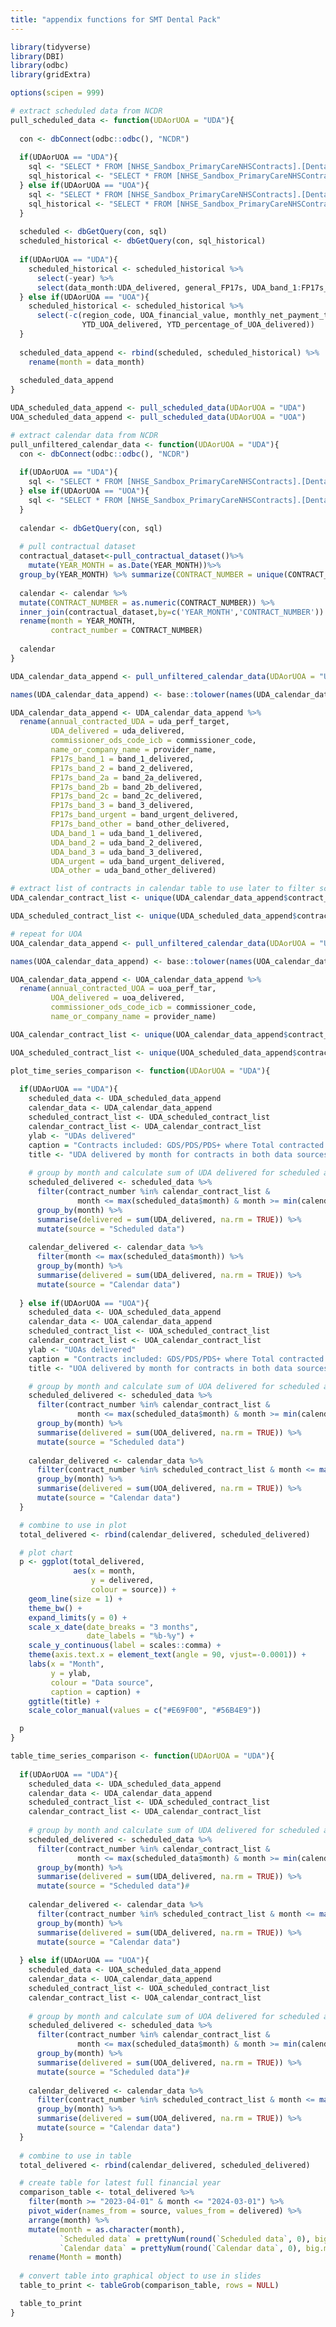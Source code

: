 ```yaml
---
title: "appendix functions for SMT Dental Pack"
---
```


```r
library(tidyverse)
library(DBI)
library(odbc)
library(gridExtra)

options(scipen = 999)
```

```r
# extract scheduled data from NCDR
pull_scheduled_data <- function(UDAorUOA = "UDA"){
  
  con <- dbConnect(odbc::odbc(), "NCDR")
  
  if(UDAorUOA == "UDA"){
    sql <- "SELECT * FROM [NHSE_Sandbox_PrimaryCareNHSContracts].[Dental].[UDA_scheduled] WHERE annual_contracted_UDA > 100"
    sql_historical <- "SELECT * FROM [NHSE_Sandbox_PrimaryCareNHSContracts].[Dental].[UDA_scheduled_historical] WHERE annual_contracted_UDA > 100"
  } else if(UDAorUOA == "UOA"){
    sql <- "SELECT * FROM [NHSE_Sandbox_PrimaryCareNHSContracts].[Dental].[UOA_scheduled] WHERE annual_contracted_UOA > 0"
    sql_historical <- "SELECT * FROM [NHSE_Sandbox_PrimaryCareNHSContracts].[Dental].[UOA_scheduled_historical] WHERE annual_contracted_UOA > 0"
  }
  
  scheduled <- dbGetQuery(con, sql)
  scheduled_historical <- dbGetQuery(con, sql_historical)
  
  if(UDAorUOA == "UDA"){
    scheduled_historical <- scheduled_historical %>% 
      select(-year) %>% 
      select(data_month:UDA_delivered, general_FP17s, UDA_band_1:FP17s_band_other)
  } else if(UDAorUOA == "UOA"){
    scheduled_historical <- scheduled_historical %>% 
      select(-c(region_code, UOA_financial_value, monthly_net_payment_to_dental_contract, 
                YTD_UOA_delivered, YTD_percentage_of_UOA_delivered))
  }
  
  scheduled_data_append <- rbind(scheduled, scheduled_historical) %>% 
    rename(month = data_month)
  
  scheduled_data_append
}

UDA_scheduled_data_append <- pull_scheduled_data(UDAorUOA = "UDA")
UOA_scheduled_data_append <- pull_scheduled_data(UDAorUOA = "UOA")
```

```r
# extract calendar data from NCDR
pull_unfiltered_calendar_data <- function(UDAorUOA = "UDA"){
  con <- dbConnect(odbc::odbc(), "NCDR")
  
  if(UDAorUOA == "UDA"){
    sql <- "SELECT * FROM [NHSE_Sandbox_PrimaryCareNHSContracts].[Dental].[Calendar_UDA_Activity] WHERE UDA_PERF_TARGET > 100"
  } else if(UDAorUOA == "UOA"){
    sql <- "SELECT * FROM [NHSE_Sandbox_PrimaryCareNHSContracts].[Dental].[Calendar_UOA_Activity] WHERE UOA_PERF_TAR > 0"
  }
  
  calendar <- dbGetQuery(con, sql)
  
  # pull contractual dataset
  contractual_dataset<-pull_contractual_dataset()%>%
    mutate(YEAR_MONTH = as.Date(YEAR_MONTH))%>% 
  group_by(YEAR_MONTH) %>% summarize(CONTRACT_NUMBER = unique(CONTRACT_NUMBER))
  
  calendar <- calendar %>% 
  mutate(CONTRACT_NUMBER = as.numeric(CONTRACT_NUMBER)) %>% 
  inner_join(contractual_dataset,by=c('YEAR_MONTH','CONTRACT_NUMBER')) %>% 
  rename(month = YEAR_MONTH, 
         contract_number = CONTRACT_NUMBER)
  
  calendar
}

UDA_calendar_data_append <- pull_unfiltered_calendar_data(UDAorUOA = "UDA")

names(UDA_calendar_data_append) <- base::tolower(names(UDA_calendar_data_append))

UDA_calendar_data_append <- UDA_calendar_data_append %>% 
  rename(annual_contracted_UDA = uda_perf_target, 
         UDA_delivered = uda_delivered,
         commissioner_ods_code_icb = commissioner_code, 
         name_or_company_name = provider_name,
         FP17s_band_1 = band_1_delivered, 
         FP17s_band_2 = band_2_delivered, 
         FP17s_band_2a = band_2a_delivered,
         FP17s_band_2b = band_2b_delivered, 
         FP17s_band_2c = band_2c_delivered, 
         FP17s_band_3 = band_3_delivered,
         FP17s_band_urgent = band_urgent_delivered, 
         FP17s_band_other = band_other_delivered,
         UDA_band_1 = uda_band_1_delivered, 
         UDA_band_2 = uda_band_2_delivered, 
         UDA_band_3 = uda_band_3_delivered,
         UDA_urgent = uda_band_urgent_delivered, 
         UDA_other = uda_band_other_delivered)

# extract list of contracts in calendar table to use later to filter scheduled data
UDA_calendar_contract_list <- unique(UDA_calendar_data_append$contract_number)

UDA_scheduled_contract_list <- unique(UDA_scheduled_data_append$contract_number)

# repeat for UOA
UOA_calendar_data_append <- pull_unfiltered_calendar_data(UDAorUOA = "UOA")

names(UOA_calendar_data_append) <- base::tolower(names(UOA_calendar_data_append))

UOA_calendar_data_append <- UOA_calendar_data_append %>% 
  rename(annual_contracted_UOA = uoa_perf_tar, 
         UOA_delivered = uoa_delivered,
         commissioner_ods_code_icb = commissioner_code, 
         name_or_company_name = provider_name)

UOA_calendar_contract_list <- unique(UOA_calendar_data_append$contract_number)

UOA_scheduled_contract_list <- unique(UOA_scheduled_data_append$contract_number)
```

```r
plot_time_series_comparison <- function(UDAorUOA = "UDA"){
  
  if(UDAorUOA == "UDA"){
    scheduled_data <- UDA_scheduled_data_append
    calendar_data <- UDA_calendar_data_append
    scheduled_contract_list <- UDA_scheduled_contract_list
    calendar_contract_list <- UDA_calendar_contract_list
    ylab <- "UDAs delivered"
    caption = "Contracts included: GDS/PDS/PDS+ where Total contracted UDA>100"
    title <- "UDA delivered by month for contracts in both data sources"
    
    # group by month and calculate sum of UDA delivered for scheduled and calendar data
    scheduled_delivered <- scheduled_data %>% 
      filter(contract_number %in% calendar_contract_list & 
               month <= max(scheduled_data$month) & month >= min(calendar_data$month)) %>% 
      group_by(month) %>% 
      summarise(delivered = sum(UDA_delivered, na.rm = TRUE)) %>% 
      mutate(source = "Scheduled data")
    
    calendar_delivered <- calendar_data %>% 
      filter(month <= max(scheduled_data$month)) %>% 
      group_by(month) %>% 
      summarise(delivered = sum(UDA_delivered, na.rm = TRUE)) %>% 
      mutate(source = "Calendar data")
    
  } else if(UDAorUOA == "UOA"){
    scheduled_data <- UOA_scheduled_data_append
    calendar_data <- UOA_calendar_data_append
    scheduled_contract_list <- UOA_scheduled_contract_list
    calendar_contract_list <- UOA_calendar_contract_list 
    ylab <- "UOAs delivered"
    caption = "Contracts included: GDS/PDS/PDS+ where Total contracted UOA>0"
    title <- "UOA delivered by month for contracts in both data sources"

    # group by month and calculate sum of UOA delivered for scheduled and calendar data
    scheduled_delivered <- scheduled_data %>% 
      filter(contract_number %in% calendar_contract_list & 
               month <= max(scheduled_data$month) & month >= min(calendar_data$month)) %>% 
      group_by(month) %>% 
      summarise(delivered = sum(UOA_delivered, na.rm = TRUE)) %>% 
      mutate(source = "Scheduled data")
    
    calendar_delivered <- calendar_data %>% 
      filter(contract_number %in% scheduled_contract_list & month <= max(scheduled_data$month)) %>% 
      group_by(month) %>% 
      summarise(delivered = sum(UOA_delivered, na.rm = TRUE)) %>% 
      mutate(source = "Calendar data")
  }

  # combine to use in plot
  total_delivered <- rbind(calendar_delivered, scheduled_delivered)

  # plot chart
  p <- ggplot(total_delivered, 
              aes(x = month, 
                  y = delivered, 
                  colour = source)) + 
    geom_line(size = 1) + 
    theme_bw() + 
    expand_limits(y = 0) + 
    scale_x_date(date_breaks = "3 months",
                 date_labels = "%b-%y") +
    scale_y_continuous(label = scales::comma) + 
    theme(axis.text.x = element_text(angle = 90, vjust=-0.0001)) +
    labs(x = "Month", 
         y = ylab, 
         colour = "Data source", 
         caption = caption) + 
    ggtitle(title) + 
    scale_color_manual(values = c("#E69F00", "#56B4E9"))

  p
}
```

```r
table_time_series_comparison <- function(UDAorUOA = "UDA"){
  
  if(UDAorUOA == "UDA"){
    scheduled_data <- UDA_scheduled_data_append
    calendar_data <- UDA_calendar_data_append
    scheduled_contract_list <- UDA_scheduled_contract_list
    calendar_contract_list <- UDA_calendar_contract_list
    
    # group by month and calculate sum of UDA delivered for scheduled and calendar data
    scheduled_delivered <- scheduled_data %>% 
      filter(contract_number %in% calendar_contract_list & 
               month <= max(scheduled_data$month) & month >= min(calendar_data$month)) %>% 
      group_by(month) %>% 
      summarise(delivered = sum(UDA_delivered, na.rm = TRUE)) %>% 
      mutate(source = "Scheduled data")#
    
    calendar_delivered <- calendar_data %>% 
      filter(contract_number %in% scheduled_contract_list & month <= max(scheduled_data$month)) %>% 
      group_by(month) %>% 
      summarise(delivered = sum(UDA_delivered, na.rm = TRUE)) %>% 
      mutate(source = "Calendar data")
  
  } else if(UDAorUOA == "UOA"){
    scheduled_data <- UOA_scheduled_data_append
    calendar_data <- UOA_calendar_data_append
    scheduled_contract_list <- UOA_scheduled_contract_list
    calendar_contract_list <- UOA_calendar_contract_list 
    
    # group by month and calculate sum of UOA delivered for scheduled and calendar data
    scheduled_delivered <- scheduled_data %>% 
      filter(contract_number %in% calendar_contract_list & 
               month <= max(scheduled_data$month) & month >= min(calendar_data$month)) %>% 
      group_by(month) %>% 
      summarise(delivered = sum(UOA_delivered, na.rm = TRUE)) %>% 
      mutate(source = "Scheduled data")#
    
    calendar_delivered <- calendar_data %>% 
      filter(contract_number %in% scheduled_contract_list & month <= max(scheduled_data$month)) %>% 
      group_by(month) %>% 
      summarise(delivered = sum(UOA_delivered, na.rm = TRUE)) %>% 
      mutate(source = "Calendar data")
  }
  
  # combine to use in table
  total_delivered <- rbind(calendar_delivered, scheduled_delivered)

  # create table for latest full financial year
  comparison_table <- total_delivered %>% 
    filter(month >= "2023-04-01" & month <= "2024-03-01") %>% 
    pivot_wider(names_from = source, values_from = delivered) %>% 
    arrange(month) %>% 
    mutate(month = as.character(month), 
           `Scheduled data` = prettyNum(round(`Scheduled data`, 0), big.mark = ","),, 
           `Calendar data` = prettyNum(round(`Calendar data`, 0), big.mark = ",")) %>% 
    rename(Month = month)
  
  # convert table into graphical object to use in slides
  table_to_print <- tableGrob(comparison_table, rows = NULL)

  table_to_print
}
```
